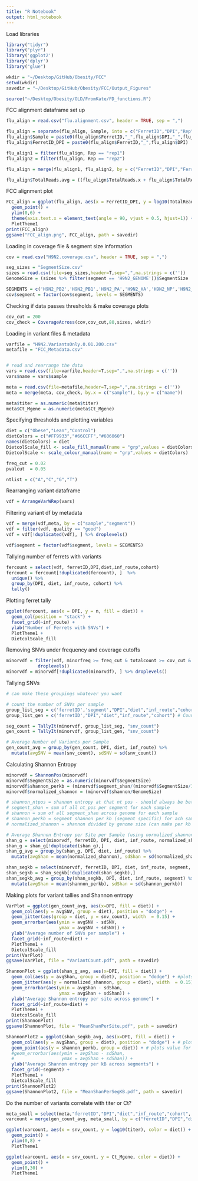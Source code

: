 ```yaml
---
title: "R Notebook"
output: html_notebook
---
```


Load libraries
```r
library("tidyr")
library("plyr")
library('ggplot2')
library('dplyr')
library("glue")

wkdir = "~/Desktop/GitHub/Obesity/FCC"
setwd(wkdir)
savedir = "~/Desktop/GitHub/Obesity/FCC/Output_Figures"

source("~/Desktop/Obesity/OLD/FromKate/FD_functions.R")
```

FCC alignment dataframe set up
```r
flu_align = read.csv("flu.alignment.csv", header = TRUE, sep = ",")

flu_align = separate(flu_align, Sample, into = c("FerretID","DPI","Rep"))
flu_align$Sample = paste0(flu_align$FerretID,"_",flu_align$DPI,"_",flu_align$Rep)
flu_align$FerretID_DPI = paste0(flu_align$FerretID,"_",flu_align$DPI)

flu_align1 = filter(flu_align, Rep == "rep1")
flu_align2 = filter(flu_align, Rep == "rep2")

flu_align = merge(flu_align1, flu_align2, by = c("FerretID","DPI","FerretID_DPI"))

flu_align$TotalReads.avg = ((flu_align$TotalReads.x + flu_align$TotalReads.y) / 2)
```

FCC alignment plot
```r
FCC_align = ggplot(flu_align, aes(x = FerretID_DPI, y = log10(TotalReads.avg))) +
  geom_point() + 
  ylim(0,6) +
  theme(axis.text.x = element_text(angle = 90, vjust = 0.5, hjust=1)) +
  PlotTheme1
print(FCC_align)
ggsave("FCC_align.png", FCC_align, path = savedir)
```

Loading in coverage file & segment size information
```r
cov = read.csv("H9N2.coverage.csv", header = TRUE, sep = ",")

seg_sizes = "SegmentSize.csv"
sizes = read.csv(file=seg_sizes,header=T,sep=",",na.strings = c(''))
GenomeSize = (sizes %>% filter(segment == 'H9N2_GENOME'))$SegmentSize

SEGMENTS = c('H9N2_PB2','H9N2_PB1','H9N2_PA','H9N2_HA','H9N2_NP','H9N2_NA','H9N2_MP','H9N2_NS')
cov$segment = factor(cov$segment, levels = SEGMENTS)
```

Checking if data passes thresholds & make coverage plots
```r
cov_cut = 200
cov_check = CoverageAcross(cov,cov_cut,80,sizes, wkdir)
```

Loading in variant files & metadata
```r
varfile = "H9N2.VariantsOnly.0.01.200.csv"
metafile = "FCC_Metadata.csv"


# read and rearrange the data
vars = read.csv(file=varfile,header=T,sep=",",na.strings = c(''))
vars$name = vars$sample

meta = read.csv(file=metafile,header=T,sep=",",na.strings = c(''))
meta = merge(meta, cov_check, by.x = c("sample"), by.y = c("name"))

meta$titer = as.numeric(meta$titer)
meta$Ct_Mgene = as.numeric(meta$Ct_Mgene)
```

Specifying thresholds and plotting variables
```r
diet = c("Obese","Lean","Control")
dietColors = c("#FF9933","#66CCFF","#606060")
names(dietColors) = diet
DietcolScale_fill <- scale_fill_manual(name = "grp",values = dietColors)
DietcolScale <- scale_colour_manual(name = "grp",values = dietColors)

freq_cut = 0.02
pvalcut  = 0.05

ntlist = c("A","C","G","T")
```

Rearranging variant dataframe
```r
vdf = ArrangeVarWRep(vars)
```

Filtering variant df by metadata
```r
vdf = merge(vdf,meta, by = c("sample","segment"))
vdf = filter(vdf, quality == "good")
vdf = vdf[!duplicated(vdf), ] %>% droplevels()

vdf$segment = factor(vdf$segment, levels = SEGMENTS)
```

Tallying number of ferrets with variants
```r
fercount = select(vdf, ferretID,DPI,diet,inf_route,cohort)
fercount = fercount[!duplicated(fercount), ]  %>% 
  unique() %>% 
  group_by(DPI, diet, inf_route, cohort) %>% 
  tally()
```

Plotting ferret tally
```r
ggplot(fercount, aes(x = DPI, y = n, fill = diet)) +
  geom_col(position = "stack") +
  facet_grid(~inf_route) +
  ylab("Number of Ferrets with SNVs") +
  PlotTheme1 +
  DietcolScale_fill
```

Removing SNVs under frequency and coverage cutoffs
```r
minorvdf = filter(vdf, minorfreq >= freq_cut & totalcount >= cov_cut & minor %in% ntlist) %>% 
            droplevels()
minorvdf = minorvdf[!duplicated(minorvdf), ] %>% droplevels()
```

Tallying SNVs
```r
# can make these groupings whatever you want

# count the number of SNVs per sample
group_list_seg = c('ferretID','segment',"DPI","diet","inf_route","cohort") # counts across each segment 
group_list_gen = c('ferretID',"DPI","diet","inf_route","cohort") # Counts across entire genome

seg_count = TallyIt(minorvdf, group_list_seg, "snv_count")
gen_count = TallyIt(minorvdf, group_list_gen, "snv_count") 

# Average Number of Variants per Sample
gen_count_avg = group_by(gen_count, DPI, diet, inf_route) %>%
  mutate(avgSNV = mean(snv_count), sdSNV = sd(snv_count))
```

Calculating Shannon Entropy
```r
minorvdf = ShannonPos(minorvdf)
minorvdf$SegmentSize = as.numeric(minorvdf$SegmentSize)
minorvdf$shannon_perkb = (minorvdf$segment_shan/(minorvdf$SegmentSize/1000))
minorvdf$normalized_shannon = (minorvdf$shannon/GenomeSize)

# shannon_ntpos = shannon entropy at that nt pos - should always be between 0 and 1 for each sample
# segment_shan = sum of all nt_pos per segment for each sample
# shannon = sum of all segment_shan across genome for each sample
# shannon_perkb = segment shannon per kb (segment specific) for ach sample
# normalized_shannon = shannon divided by genome size (can make per kb by dividing by 1000) for each sample

# Average Shannon Entropy per Site per Sample (using normalized_shannon)
shan_g = select(minorvdf, ferretID, DPI, diet, inf_route, normalized_shannon) 
shan_g = shan_g[!duplicated(shan_g),]
shan_g_avg = group_by(shan_g, DPI, diet, inf_route) %>% 
  mutate(avgShan = mean(normalized_shannon), sdShan = sd(normalized_shannon))

shan_segkb = select(minorvdf, ferretID, DPI, diet, inf_route, segment, shannon_perkb)
shan_segkb = shan_segkb[!duplicated(shan_segkb),]
shan_segkb_avg = group_by(shan_segkb, DPI, diet, inf_route, segment) %>% 
  mutate(avgShan = mean(shannon_perkb), sdShan = sd(shannon_perkb))
```

Making plots for variant tallies and Shannon entropy 
```r
VarPlot = ggplot(gen_count_avg, aes(x=DPI, fill = diet)) +
  geom_col(aes(y = avgSNV, group = diet), position = "dodge") +
  geom_jitter(aes(group = diet, y = snv_count), width  = 0.15) +
  geom_errorbar(aes(ymin = avgSNV - sdSNV,
                    ymax = avgSNV + sdSNV)) +
  ylab("Average number of SNVs per sample") +
  facet_grid(~inf_route+diet) +
  PlotTheme1 +
  DietcolScale_fill
print(VarPlot)
ggsave(VarPlot, file = "VariantCount.pdf", path = savedir)

ShannonPlot = ggplot(shan_g_avg, aes(x=DPI, fill = diet)) +
  geom_col(aes(y = avgShan, group = diet), position = "dodge") + #plots average
  geom_jitter(aes(y = normalized_shannon, group = diet), width  = 0.15) + #plots value for each sample
  geom_errorbar(aes(ymin = avgShan - sdShan,
                    ymax = avgShan + sdShan)) +
  ylab("Average Shannon entropy per site across genome") +
  facet_grid(~inf_route+diet) +
  PlotTheme1 +
  DietcolScale_fill
print(ShannonPlot)
ggsave(ShannonPlot, file = "MeanShanPerSite.pdf", path = savedir)

ShannonPlot2 = ggplot(shan_segkb_avg, aes(x=DPI, fill = diet)) +
  geom_col(aes(y = avgShan, group = diet), position = "dodge") + # plots average
  geom_point(aes(y = shannon_perkb, group = diet)) + # plots value for each segment, sample
  #geom_errorbar(aes(ymin = avgShan - sdShan,
  #                  ymax = avgShan + sdShan)) +
  ylab("Average Shannon entropy per kB across segments") +
  facet_grid(~segment) +
  PlotTheme1 +
  DietcolScale_fill
print(ShannonPlot2)
ggsave(ShannonPlot2, file = "MeanShanPerSegKB.pdf", path = savedir)
```

Do the number of variants correlate with titer or Ct?
```r
meta_small = select(meta,"ferretID","DPI","diet","inf_route","cohort", "titer","Ct_Mgene","avg_coverage")
varcount = merge(gen_count_avg, meta_small, by = c("ferretID","DPI","diet","inf_route","cohort"))

ggplot(varcount, aes(x = snv_count, y = log10(titer), color = diet)) +
  geom_point() +
  ylim(0,8) +
  PlotTheme1

ggplot(varcount, aes(x = snv_count, y = Ct_Mgene, color = diet)) +
  geom_point() +
  ylim(0,30) +
  PlotTheme1
```

```r

```